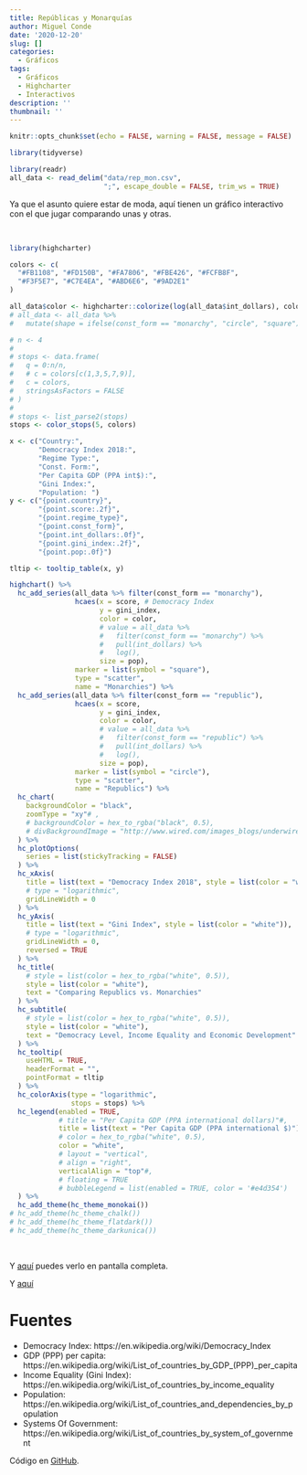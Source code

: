 ```yaml
---
title: Repúblicas y Monarquías
author: Miguel Conde
date: '2020-12-20'
slug: []
categories:
  - Gráficos
tags:
  - Gráficos
  - Highcharter
  - Interactivos
description: ''
thumbnail: ''
---
```


```r
knitr::opts_chunk$set(echo = FALSE, warning = FALSE, message = FALSE)
```

```r
library(tidyverse)

library(readr)
all_data <- read_delim("data/rep_mon.csv", 
                       ";", escape_double = FALSE, trim_ws = TRUE)
```

Ya que el asunto quiere estar de moda, aquí tienen un gráfico interactivo con el que jugar comparando unas y otras.

<br>

```r
library(highcharter)

colors <- c(
  "#FB1108", "#FD150B", "#FA7806", "#FBE426", "#FCFB8F",
  "#F3F5E7", "#C7E4EA", "#ABD6E6", "#9AD2E1"
)

all_data$color <- highcharter::colorize(log(all_data$int_dollars), colors)
# all_data <- all_data %>% 
#   mutate(shape = ifelse(const_form == "monarchy", "circle", "square"))

# n <- 4
# 
# stops <- data.frame(
#   q = 0:n/n,
#   # c = colors[c(1,3,5,7,9)],
#   c = colors,
#   stringsAsFactors = FALSE
# )
# 
# stops <- list_parse2(stops)
stops <- color_stops(5, colors)

x <- c("Country:", 
       "Democracy Index 2018:", 
       "Regime Type:", 
       "Const. Form:", 
       "Per Capita GDP (PPA int$):",
       "Gini Index:",
       "Population: ")
y <- c("{point.country}", 
       "{point.score:.2f}",
       "{point.regime_type}",
       "{point.const_form}",
       "{point.int_dollars:.0f}",
       "{point.gini_index:.2f}",
       "{point.pop:.0f}")

tltip <- tooltip_table(x, y)

highchart() %>%
  hc_add_series(all_data %>% filter(const_form == "monarchy"),
                hcaes(x = score, # Democracy Index
                      y = gini_index,
                      color = color,
                      # value = all_data %>%
                      #   filter(const_form == "monarchy") %>%
                      #   pull(int_dollars) %>%
                      #   log(),
                      size = pop),
                marker = list(symbol = "square"),
                type = "scatter",
                name = "Monarchies") %>%
  hc_add_series(all_data %>% filter(const_form == "republic"),
                hcaes(x = score,
                      y = gini_index,
                      color = color,
                      # value = all_data %>%
                      #   filter(const_form == "republic") %>%
                      #   pull(int_dollars) %>%
                      #   log(),
                      size = pop),
                marker = list(symbol = "circle"),
                type = "scatter",
                name = "Republics") %>%
  hc_chart(
    backgroundColor = "black",
    zoomType = "xy"# ,
    # backgroundColor = hex_to_rgba("black", 0.5),
    # divBackgroundImage = "http://www.wired.com/images_blogs/underwire/2013/02/xwing-bg.gif"
  ) %>%
  hc_plotOptions(
    series = list(stickyTracking = FALSE)
  ) %>%
  hc_xAxis(
    title = list(text = "Democracy Index 2018", style = list(color = "white")),
    # type = "logarithmic",
    gridLineWidth = 0
  ) %>%
  hc_yAxis(
    title = list(text = "Gini Index", style = list(color = "white")),
    # type = "logarithmic",
    gridLineWidth = 0,
    reversed = TRUE
  ) %>%
  hc_title(
    # style = list(color = hex_to_rgba("white", 0.5)),
    style = list(color = "white"),
    text = "Comparing Republics vs. Monarchies"
  ) %>%
  hc_subtitle(
    # style = list(color = hex_to_rgba("white", 0.5)),
    style = list(color = "white"),
    text = "Democracy Level, Income Equality and Economic Development"
  ) %>%
  hc_tooltip(
    useHTML = TRUE,
    headerFormat = "",
    pointFormat = tltip
  ) %>%
  hc_colorAxis(type = "logarithmic",
               stops = stops) %>%
  hc_legend(enabled = TRUE,
            # title = "Per Capita GDP (PPA international dollars)"#,
            title = list(text = "Per Capita GDP (PPA international $)"),
            # color = hex_to_rgba("white", 0.5),
            color = "white",
            # layout = "vertical",
            # align = "right",
            verticalAlign = "top"#,
            # floating = TRUE
            # bubbleLegend = list(enabled = TRUE, color = '#e4d354')
  ) %>%
  hc_add_theme(hc_theme_monokai())
# hc_add_theme(hc_theme_chalk())
# hc_add_theme(hc_theme_flatdark())
# hc_add_theme(hc_theme_darkunica())

```

<br>

Y [aquí](images/republics_vs_monarchies.html) puedes verlo en pantalla completa.

Y <a href="https://es100x100datascience.com/wp-content/uploads/2020/12/republics_vs_monarchies.html" target="_blank" rel="noreferrer noopener">aquí </a> 
<!-- puedes verlo en pantalla completa. -->

<!-- Y <a href="republics_vs_monarchies.html" target="_blank" rel="noreferrer noopener">aquí </a> -->
<!-- puedes verlo en pantalla completa. -->

# Fuentes

+ Democracy Index: https://en.wikipedia.org/wiki/Democracy_Index
+ GDP (PPP) per capita: https://en.wikipedia.org/wiki/List_of_countries_by_GDP_(PPP)_per_capita
+ Income Equality (Gini Index): https://en.wikipedia.org/wiki/List_of_countries_by_income_equality
+ Population: https://en.wikipedia.org/wiki/List_of_countries_and_dependencies_by_population
+ Systems Of Government: https://en.wikipedia.org/wiki/List_of_countries_by_system_of_government

Código en [GitHub](https://github.com/miguel-conde/republicas_vs_monarquias).
